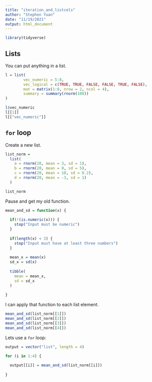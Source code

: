 ```yaml
---
title: "iteration_and_listcols"
author: "Stephen Yuan"
date: "11/19/2021"
output: html_document
---
```


```r
library(tidyverse)
```

## Lists

You can put anything in a list.

```r
l = list(
        vec_numeric = 5:8,
        vec_logical = c(TRUE, TRUE, FALSE, FALSE, TRUE, FALSE),
        mat = matrix(1:8, nrow = 2, ncol = 4),
        summary = summary(rnorm(100))
)
```

```r
l$vec_numeric
l[[1]]
l[["vec_numeric"]]
```

## `for` loop

Create a new list.

```r
list_norm = 
  list(
    a = rnorm(20, mean = 3, sd = 1),
    b = rnorm(20, mean = 0, sd = 5),
    c = rnorm(20, mean = 10, sd = 0.2),
    d = rnorm(20, mean = -3, sd = 1)
  )
```

```r
list_norm
```

Pause and get my old function.

```r
mean_and_sd = function(x) {
  
  if(!(is.numeric(x))) {
    stop("Input must be numeric")
  }
  
  if(length(x) < 3) {
    stop("Input must have at least three numbers")
  }
  
  mean_x = mean(x)
  sd_x = sd(x)
  
  tibble(
    mean = mean_x,
    sd = sd_x
  )
  
}
```

I can apply that function to each list element.

```r
mean_and_sd(list_norm[[1]])
mean_and_sd(list_norm[[2]])
mean_and_sd(list_norm[[3]])
mean_and_sd(list_norm[[4]])
```

Lets use a `for` loop:

```r
output = vector("list", length = 4)

for (i in 1:4) {
  
  output[[i]] = mean_and_sd(list_norm[[i]])
  
}
```




